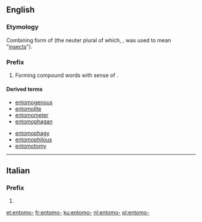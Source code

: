 ==English==

===Etymology===
Combining form of {{etyl|grc|en}} {{m|grc|ἔντομος||dissected}} (the neuter plural of which, {{m|grc|ἔντομα}}, was used to mean "[[insects]]").

===Prefix===
{{en-prefix}}

# Forming compound words with sense of {{m|en|insect}}.

====Derived terms====
{{top2}}
* [[entomogenous]]
* [[entomolite]]
* [[entomometer]]
* [[entomophagan]]
{{mid2}}
* [[entomophagy]]
* [[entomophilous]]
* [[entomotomy]]
{{bottom}}

----

==Italian==

===Prefix===
{{head|it|prefix}}

# {{l|en|entomo-}}

[[et:entomo-]]
[[fr:entomo-]]
[[ku:entomo-]]
[[nl:entomo-]]
[[pl:entomo-]]